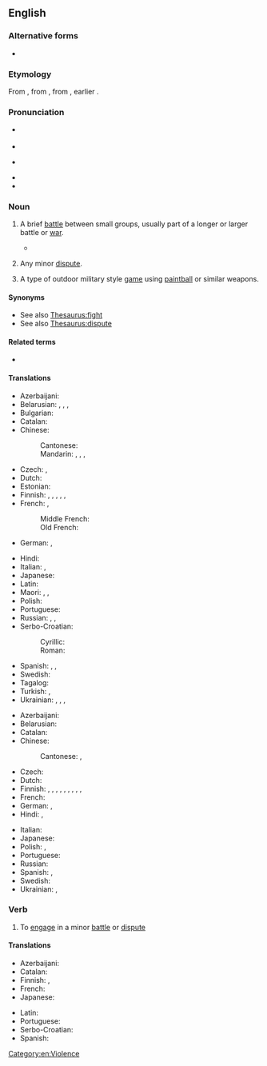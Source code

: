 ==English==

===Alternative forms===
* {{alter|en|scirmish}}

===Etymology===
From {{inh|en|enm}}, from {{der|en|fro|escarmouche|t=skirmish}}, from {{der|en|it|scaramuccia}}, earlier {{m|it|schermugio}}.

===Pronunciation===
* {{a|RP}} {{IPA|en|/ˈskɜːmɪʃ/}}
* {{audio|en|LL-Q1860 (eng)-Vealhurl-skirmish.wav|Audio (Southern England)}}
* {{a|GA}} {{IPA|en|/ˈskɝmɪʃ/}}
* {{rhymes|en|ɜː(ɹ)mɪʃ|s=2}}
* {{hyph|en|skir|mish}}

===Noun===
{{en-noun}}

# {{lb|en|military}} A brief [[battle]] between small groups, usually part of a longer or larger battle or [[war]].
#* {{quote-book
|en
|date=28 April 1970
|chapter=Chen Pao Battle and Subsequent Threat Campaign
|title=The Evolution of Soviet Policy in the Sino-Soviet Border Dispute 
|publisher={{w|Central_Intelligence_Agency#Directorate_of_Analysis|Directorate of Intelligence}}
|url=https://archive.org/details/us-china-intel-CI01957/
|year_published=2007
|OCLC=1016975858
|page=34
|pageurl=https://archive.org/details/us-china-intel-CI01957/page/n47/
|text=On 2 March, Chinese border guards with the help of regular PLA forces skillfully ambushed Strelnikov's unit on the ice near Chen Pao, killing him and 30 Soviets in the subsequent '''skirmish'''.}}
# {{lb|en|figuratively|by extension}} Any minor [[dispute]].
#: {{ux|en|Three people were arrested after a '''skirmish''' in a bar.}}
# A type of outdoor military style [[game]] using [[paintball]] or similar weapons.

====Synonyms====
* See also [[Thesaurus:fight]]
* See also [[Thesaurus:dispute]]

====Related terms====
* {{l|en|screen}}

====Translations====
{{trans-top|brief battle between small groups}}
* Azerbaijani: {{t+|az|toqquşma}}
* Belarusian: {{t|be|суты́чка|f}}, {{t|be|схва́тка|f}}, {{t|be|бо́йка|f}}, {{t|be|перастрэ́лка|f}} {{qualifier|with shooting}}
* Bulgarian: {{t+|bg|схва́тка|f}}
* Catalan: {{t|ca|escaramussa|f}}
* Chinese:
*: Cantonese: {{t|yue|衝突|tr=siu2 cong1 dak6|alt=小衝突}}
*: Mandarin: {{t+|cmn|小衝突|sc=Hani}}, {{t+|cmn|小冲突|tr=xiǎo chōngtū|sc=Hani}}, {{t+|cmn|衝突}}, {{t+|cmn|冲突|tr=chōngtū, chōngtú}}
* Czech: {{t+|cs|půtka|f}}, {{t|cs|šarvátka|f}}
* Dutch: {{t+|nl|schermutseling|f}}
* Estonian: {{t|et|jagelus}}
* Finnish: {{t+|fi|kahakka}}, {{t+|fi|välikohtaus}}, {{t+|fi|yhteenotto}}, {{t|fi|rytäkkä}}, {{t+|fi|kahina}}, {{t|fi|kahnaus}}
* French: {{t+|fr|escarmouche|f}}, {{t+|fr|échauffourée|f}}
*: Middle French: {{t|frm|escarmouche|f}}
*: Old French: {{t|fro|escharmuche|f}}
* German: {{t+|de|Scharmützel|n}}, {{t+|de|Geplänkel|n}}
{{trans-mid}}
* Hindi: {{t+|hi|झड़प|f}}
* Italian: {{t+|it|schermaglia|f}}, {{t+|it|scaramuccia|f}}
* Japanese: {{t|ja|小競り合い|tr=kozeriai}}
* Latin: {{t+|la|praecursiō|f}}
* Maori: {{t|mi|riringa}}, {{t|mi|kekeritanga}}, {{t|mi|taute }}
* Polish: {{t+|pl|potyczka|f}}
* Portuguese: {{t+|pt|escaramuça|f}}
* Russian: {{t+|ru|сты́чка|f}}, {{t+|ru|схва́тка|f}}, {{t+|ru|перестре́лка|f}} {{qualifier|with shooting}}
* Serbo-Croatian:
*: Cyrillic: {{t|sh|ча̑рка|f}}
*: Roman: {{t+|sh|čȃrka|f}}
* Spanish: {{t+|es|escaramuza|f}}, {{qualifier|Latin America}} {{t+|es|enfrentamiento}}, {{t+|es|refriega}}
* Swedish: {{t+|sv|skärmytsling|c}}
* Tagalog: {{t|tl|sagupaan}}
* Turkish: {{t+|tr|çatışma}}, {{t+|tr|çarpışma}}
* Ukrainian: {{t|uk|су́тичка|f}}, {{t+|uk|бі́йка|f}}, {{t|uk|спо́тичка|f}}, {{t|uk|перестрі́лка|f}} {{qualifier|with shooting}}
{{trans-bottom}}

{{trans-top|minor dispute}}
* Azerbaijani: {{t+|az|toqquşma}}
* Belarusian: {{t|be|суты́чка|f}}
* Catalan: {{t|ca|escaramussa|f}}
* Chinese:
*: Cantonese: {{t|yue|口角|tr=hau2 gok3}}, {{t|yue|爭論|tr=siu2 zang1 leon6|alt=小爭論}}
* Czech: {{t|cs|šarvátka|f}}
* Dutch: {{t+check|nl|schermutseling|f}}
* Finnish: {{t+|fi|suukopu}}, {{t+|fi|välikohtaus}}, {{t+|fi|yhteenotto}}, {{t+|fi|nahistelu}}, {{t+|fi|jupakka}}, {{t+|fi|kina}}, {{t+|fi|kinastelu}}, {{t+|fi|riita}}, {{t+|fi|sanasota}}, {{t+|fi|kiista}}
* French: {{t+|fr|escarmouche|f}}
* German: {{t+|de|Wortgeplänkel|n}}, {{t+|de|Auseinandersetzung|f}}
* Hindi: {{t+|hi|झड़प|f}}, {{t+|hi|टकराव|m}}
{{trans-mid}}
* Italian: {{t+check|it|schermaglia|f}}
* Japanese: {{t|ja|小競り合い|tr=kozeriai}}
* Polish: {{t+|pl|potyczka|f}}, {{t|pl|utarczka|f}}
* Portuguese: {{t|pt|briguinha|f}}
* Russian: {{t+|ru|сты́чка|f}}
* Spanish: {{t+|es|escaramuza|f}}, {{t|es|berrinche|m}}
* Swedish: {{t+check|sv|skärmytsling|c}}
* Ukrainian: {{t|uk|су́тичка|f}}, {{t|uk|спо́тичка|f}}
{{trans-bottom}}

===Verb===
{{en-verb}}

# To [[engage]] in a minor [[battle]] or [[dispute]]

====Translations====
{{trans-top|to engage in a minor battle or dispute}}
* Azerbaijani: {{t+|az|toqquşmaq}}
* Catalan: {{t+|ca|escaramussar}}
* Finnish: {{t|fi|kahakoida}}, {{t+|fi|nahistella}}
* French: {{t+|fr|escarmoucher}}
* Japanese: {{t|ja|小競り合い|alt=小競り合いをする|tr=kozeriai wo suru}}
{{trans-mid}}
* Latin: {{t|la|vēlitor}}
* Portuguese: {{t+|pt|escaramuçar}}
* Serbo-Croatian: {{t+|sh|čarkati}}
* Spanish: {{t+|es|escaramuzar}}
{{trans-bottom}}

[[Category:en:Violence]]